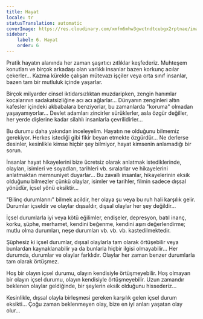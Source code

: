 ```yaml
---
title: Hayat
locale: tr
statusTranslation: automatic
coverImage: https://res.cloudinary.com/xmfm6mhw3gwctndtcubgx2rptnae/image/upload/v1740468922/small_cover_tratado_de_psicologia_revolucionaria_a4c0dca4e0.webp
sidebar:
    label: 6. Hayat
    order: 6
---
```

Pratik hayatın alanında her zaman şaşırtıcı zıtlıklar keşfederiz. Muhteşem konutları ve birçok arkadaşı olan varlıklı insanlar bazen korkunç acılar çekerler... Kazma kürekle çalışan mütevazı işçiler veya orta sınıf insanlar, bazen tam bir mutluluk içinde yaşarlar.

Birçok milyarder cinsel iktidarsızlıktan muzdaripken, zengin hanımlar kocalarının sadakatsizliğine acı acı ağlarlar... Dünyanın zenginleri altın kafesler içindeki akbabalara benziyorlar, bu zamanlarda "koruma" olmadan yaşayamıyorlar... Devlet adamları zincirler sürüklerler, asla özgür değiller, her yerde dişlerine kadar silahlı insanlarla çevrilidirler...

Bu durumu daha yakından inceleyelim. Hayatın ne olduğunu bilmemiz gerekiyor. Herkes istediği gibi fikir beyan etmekte özgürdür... Ne derlerse desinler, kesinlikle kimse hiçbir şey bilmiyor, hayat kimsenin anlamadığı bir sorun.

İnsanlar hayat hikayelerini bize ücretsiz olarak anlatmak istediklerinde, olayları, isimleri ve soyadları, tarihleri ​​vb. sıralarlar ve hikayelerini anlatmaktan memnuniyet duyarlar... Bu zavallı insanlar, hikayelerinin eksik olduğunu bilmezler çünkü olaylar, isimler ve tarihler, filmin sadece dışsal yönüdür, içsel yönü eksiktir...

"Bilinç durumlarını" bilmek acildir, her olaya şu veya bu ruh hali karşılık gelir. Durumlar içseldir ve olaylar dışsaldır, dışsal olaylar her şey değildir...

İçsel durumlarla iyi veya kötü eğilimler, endişeler, depresyon, batıl inanç, korku, şüphe, merhamet, kendini beğenme, kendini aşırı değerlendirme; mutlu olma durumları, neşe durumları vb. vb. vb. kastedilmektedir.

Şüphesiz ki içsel durumlar, dışsal olaylarla tam olarak örtüşebilir veya bunlardan kaynaklanabilir ya da bunlarla hiçbir ilgisi olmayabilir... Her durumda, durumlar ve olaylar farklıdır. Olaylar her zaman benzer durumlarla tam olarak örtüşmez.

Hoş bir olayın içsel durumu, olayın kendisiyle örtüşmeyebilir. Hoş olmayan bir olayın içsel durumu, olayın kendisiyle örtüşmeyebilir. Uzun zamandır beklenen olaylar geldiğinde, bir şeylerin eksik olduğunu hissederiz...

Kesinlikle, dışsal olayla birleşmesi gereken karşılık gelen içsel durum eksikti... Çoğu zaman beklenmeyen olay, bize en iyi anları yaşatan olay olur...


